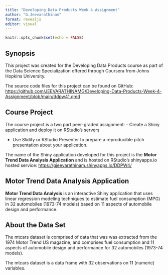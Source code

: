 ---
title: "Developing Data Products Week 4 Assignment"
author: "G.Jeevarathinam"
format: revealjs
editor: visual
---

```{r setup, include=FALSE}
knitr::opts_chunk$set(echo = FALSE)
```

## Synopsis

This project was created for the Developing Data Products course as part of the Data Science Specialization offered through Coursera from Johns Hopkins University.

The source code files for this project can be found on GitHub:
<https://github.com/JEEVARATHINAMG/Developing-Data-Products-Week-4-Assignment/blob/main/ddpw41.qmd>

## Course Project

The course project is a two part peer-graded assignment: - Create a Shiny application and deploy it on RStudio's servers

-   Use Slidify or RStudio Presenter to prepare a reproducible pitch presentation about your application.

The name of the Shiny application developed for this project is the **Motor Trend Data Analysis Application** and is hosted on RStudio's shinyapps.io hosted service: 
<https://gjeevarathinam.shinyapps.io/DDPW4/>

## Motor Trend Data Analysis Application

**Motor Trend Data Analysis** is an interactive Shiny application that uses linear regression modeling techniques to estimate fuel consumption (MPG) in 32 automobiles (1973-74 models) based on 11 aspects of automobile design and performance.

## About the Data Set

The mtcars dataset is comprised of data that was was extracted from the 1974 Motor Trend US magazine, and comprises fuel consumption and 11 aspects of automobile design and performance for 32 automobiles (1973-74 models).

The mtcars dataset is a data frame with 32 observations on 11 (numeric) variables.
